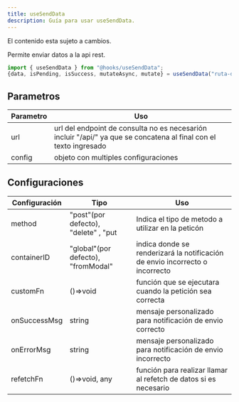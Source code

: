 ```yaml
---
title: useSendData
description: Guía para usar useSendData.
---
```



<Aside type="caution">El contenido esta sujeto a cambios.</Aside>

Permite enviar datos a la api rest.

```jsx
import { useSendData } from "@hooks/useSendData";
{data, isPending, isSuccess, mutateAsync, mutate} = useSendData("ruta-de-envio");
```

## Parametros

| Parametro | Uso                                                                                                               |
| ---------- | ----------------------------------------------------------------------------------------------------------------- |
| url        | url del endpoint de consulta no es necesarión incluir "/api/" ya que se concatena al final con el texto ingresado |
| config     | objeto con multiples configuraciones                                                                              |

## Configuraciones

| Configuración | Tipo                                 | Uso                                                                          |
| ------------- | ------------------------------------ | ---------------------------------------------------------------------------- |
| method        | "post"(por defecto), "delete" , "put | Indica el tipo de metodo a utilizar en la peticón                            |
| containerID   | "global"(por defecto), "fromModal"   | indica donde se renderizará la notificación de envio incorrecto o incorrecto |
| customFn      | ()=>void                             | función que se ejecutara cuando la petición sea correcta                     |
| onSuccessMsg  | string                               | mensaje personalizado para notificación de envio correcto                    |
| onErrorMsg    | string                               | mensaje personalizado para notificación de envio incorrecto                  |
| refetchFn     | ()=>void, any                        | función para realizar llamar al refetch de datos si es necesario             |
